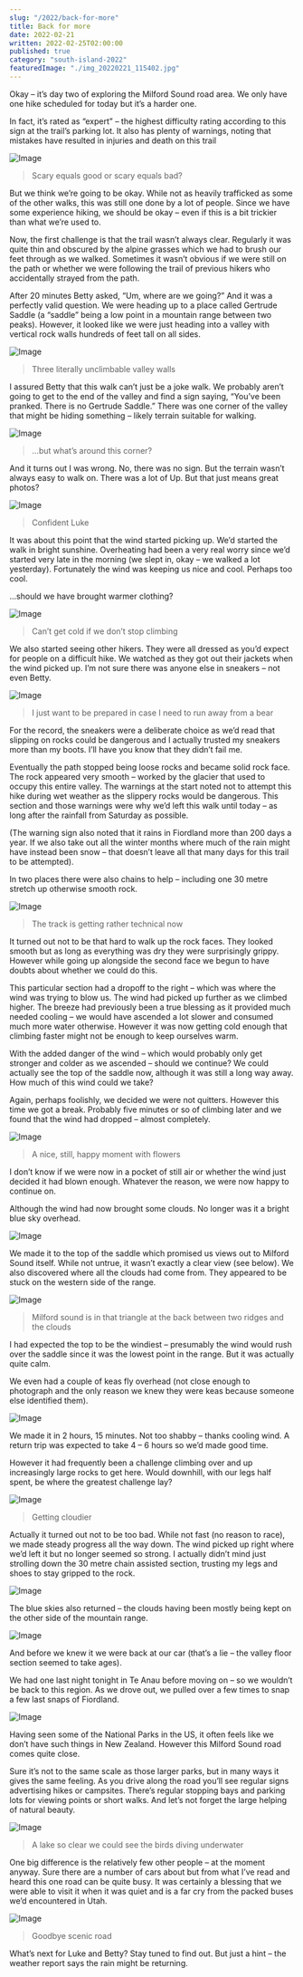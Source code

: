 ```yaml
---
slug: "/2022/back-for-more"
title: Back for more
date: 2022-02-21
written: 2022-02-25T02:00:00
published: true
category: "south-island-2022"
featuredImage: "./img_20220221_115402.jpg"
---
```


Okay – it’s day two of exploring the Milford Sound road area. We only have one hike scheduled for today but it’s a harder one.

In fact, it’s rated as “expert” – the highest difficulty rating according to this sign at the trail’s parking lot. It also has plenty of warnings, noting that mistakes have resulted in injuries and death on this trail

![Image](img_20220221_111702.jpg)

> Scary equals good or scary equals bad?

But we think we’re going to be okay. While not as heavily trafficked as some of the other walks, this was still one done by a lot of people. Since we have some experience hiking, we should be okay – even if this is a bit trickier than what we’re used to.

Now, the first challenge is that the trail wasn’t always clear. Regularly it was quite thin and obscured by the alpine grasses which we had to brush our feet through as we walked. Sometimes it wasn’t obvious if we were still on the path or whether we were following the trail of previous hikers who accidentally strayed from the path.

After 20 minutes Betty asked, “Um, where are we going?” And it was a perfectly valid question. We were heading up to a place called Gertrude Saddle (a “saddle” being a low point in a mountain range between two peaks). However, it looked like we were just heading into a valley with vertical rock walls hundreds of feet tall on all sides.

![Image](img_20220221_115040.jpg)

> Three literally unclimbable valley walls

I assured Betty that this walk can’t just be a joke walk. We probably aren’t going to get to the end of the valley and find a sign saying, “You’ve been pranked. There is no Gertrude Saddle.” There was one corner of the valley that might be hiding something – likely terrain suitable for walking.

![Image](img_20220221_115402.jpg)

> …but what’s around this corner?

And it turns out I was wrong. No, there was no sign. But the terrain wasn’t always easy to walk on. There was a lot of Up. But that just means great photos?

![Image](img_20220221_123723.jpg)

> Confident Luke

It was about this point that the wind started picking up. We’d started the walk in bright sunshine. Overheating had been a very real worry since we’d started very late in the morning (we slept in, okay – we walked a lot yesterday). Fortunately the wind was keeping us nice and cool. Perhaps too cool.

…should we have brought warmer clothing?

![Image](img_20220221_125006.jpg)

> Can’t get cold if we don’t stop climbing

We also started seeing other hikers. They were all dressed as you’d expect for people on a difficult hike. We watched as they got out their jackets when the wind picked up. I’m not sure there was anyone else in sneakers – not even Betty.

![Image](img_20220221_125831.jpg)

> I just want to be prepared in case I need to run away from a bear

For the record, the sneakers were a deliberate choice as we’d read that slipping on rocks could be dangerous and I actually trusted my sneakers more than my boots. I’ll have you know that they didn’t fail me.

Eventually the path stopped being loose rocks and became solid rock face. The rock appeared very smooth – worked by the glacier that used to occupy this entire valley. The warnings at the start noted not to attempt this hike during wet weather as the slippery rocks would be dangerous. This section and those warnings were why we’d left this walk until today – as long after the rainfall from Saturday as possible.

(The warning sign also noted that it rains in Fiordland more than 200 days a year. If we also take out all the winter months where much of the rain might have instead been snow – that doesn’t leave all that many days for this trail to be attempted).

In two places there were also chains to help – including one 30 metre stretch up otherwise smooth rock.

![Image](img_20220221_131745.jpg)

> The track is getting rather technical now

It turned out not to be that hard to walk up the rock faces. They looked smooth but as long as everything was dry they were surprisingly grippy. However while going up alongside the second face we begun to have doubts about whether we could do this.

This particular section had a dropoff to the right – which was where the wind was trying to blow us. The wind had picked up further as we climbed higher. The breeze had previously been a true blessing as it provided much needed cooling – we would have ascended a lot slower and consumed much more water otherwise. However it was now getting cold enough that climbing faster might not be enough to keep ourselves warm.

With the added danger of the wind – which would probably only get stronger and colder as we ascended – should we continue? We could actually see the top of the saddle now, although it was still a long way away. How much of this wind could we take?

Again, perhaps foolishly, we decided we were not quitters. However this time we got a break. Probably five minutes or so of climbing later and we found that the wind had dropped – almost completely.

![Image](img_20220221_132017.jpg)

> A nice, still, happy moment with flowers

I don’t know if we were now in a pocket of still air or whether the wind just decided it had blown enough. Whatever the reason, we were now happy to continue on.

Although the wind had now brought some clouds. No longer was it a bright blue sky overhead.

![Image](img_20220221_132223.jpg)

We made it to the top of the saddle which promised us views out to Milford Sound itself. While not untrue, it wasn’t exactly a clear view (see below). We also discovered where all the clouds had come from. They appeared to be stuck on the western side of the range.

![Image](img_20220221_133635.jpg)

> Milford sound is in that triangle at the back between two ridges and the clouds

I had expected the top to be the windiest – presumably the wind would rush over the saddle since it was the lowest point in the range. But it was actually quite calm.

We even had a couple of keas fly overhead (not close enough to photograph and the only reason we knew they were keas because someone else identified them).

![Image](img_20220221_134401.jpg)

We made it in 2 hours, 15 minutes. Not too shabby – thanks cooling wind. A return trip was expected to take 4 – 6 hours so we’d made good time.

However it had frequently been a challenge climbing over and up increasingly large rocks to get here. Would downhill, with our legs half spent, be where the greatest challenge lay?

![Image](img_20220221_134604.jpg)

> Getting cloudier

Actually it turned out not to be too bad. While not fast (no reason to race), we made steady progress all the way down. The wind picked up right where we’d left it but no longer seemed so strong. I actually didn’t mind just strolling down the 30 metre chain assisted section, trusting my legs and shoes to stay gripped to the rock.

![Image](img_20220221_142859.jpg)

The blue skies also returned – the clouds having been mostly being kept on the other side of the mountain range.

![Image](img_20220221_145509.jpg)

And before we knew it we were back at our car (that’s a lie – the valley floor section seemed to take ages).

We had one last night tonight in Te Anau before moving on – so we wouldn’t be back to this region. As we drove out, we pulled over a few times to snap a few last snaps of Fiordland.

![Image](img_20220221_163258.jpg)

Having seen some of the National Parks in the US, it often feels like we don’t have such things in New Zealand. However this Milford Sound road comes quite close.

Sure it’s not to the same scale as those larger parks, but in many ways it gives the same feeling. As you drive along the road you’ll see regular signs advertising hikes or campsites. There’s regular stopping bays and parking lots for viewing points or short walks. And let’s not forget the large helping of natural beauty.

![Image](img_20220221_170008.jpg)

> A lake so clear we could see the birds diving underwater

One big difference is the relatively few other people – at the moment anyway. Sure there are a number of cars about but from what I’ve read and heard this one road can be quite busy. It was certainly a blessing that we were able to visit it when it was quiet and is a far cry from the packed buses we’d encountered in Utah.

![Image](img_20220221_171335.jpg)

> Goodbye scenic road

What’s next for Luke and Betty? Stay tuned to find out. But just a hint – the weather report says the rain might be returning.
